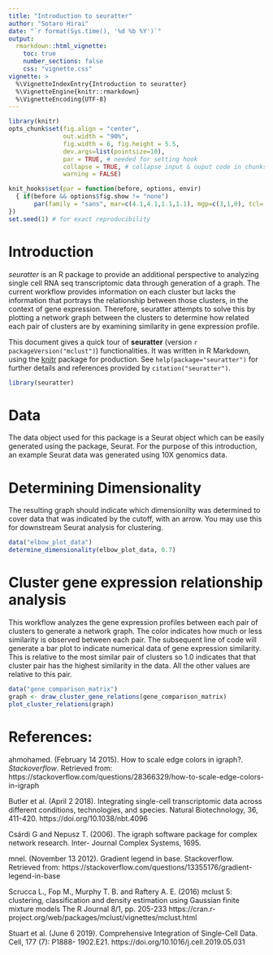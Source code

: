 ```yaml
---
title: "Introduction to seuratter"
author: "Sotaro Hirai"
date: "`r format(Sys.time(), '%d %b %Y')`"
output: 
  rmarkdown::html_vignette:
    toc: true
    number_sections: false
    css: "vignette.css"
vignette: >
  %\VignetteIndexEntry{Introduction to seuratter}
  %\VignetteEngine{knitr::rmarkdown}
  %\VignetteEncoding{UTF-8}
---
```


```r
library(knitr)
opts_chunk$set(fig.align = "center", 
               out.width = "90%",
               fig.width = 6, fig.height = 5.5,
               dev.args=list(pointsize=10),
               par = TRUE, # needed for setting hook 
               collapse = TRUE, # collapse input & ouput code in chunks
               warning = FALSE)

knit_hooks$set(par = function(before, options, envir)
  { if(before && options$fig.show != "none") 
       par(family = "sans", mar=c(4.1,4.1,1.1,1.1), mgp=c(3,1,0), tcl=-0.5)
})
set.seed(1) # for exact reproducibility
```

# Introduction
*seuratter* is an R package to provide an additional perspective to analyzing single cell RNA seq transcriptomic
data through generation of a graph. The current workflow provides information on each cluster but lacks the information that portrays the relationship between those clusters, in the context of gene expression. Therefore, seuratter attempts to solve this by plotting a network graph between the clusters to determine how related each pair of clusters are by examining similarity in gene expression profile. 

This document gives a quick tour of **seuratter** (version `r packageVersion("mclust")`) functionalities. It was written in R Markdown, using the [knitr](https://cran.r-project.org/package=knitr) package for production. 
See `help(package="seuratter")` for further details and references provided by `citation("seuratter")`.

```r
library(seuratter)
```

# Data
The data object used for this package is a Seurat object which can be easily generated using the package, Seurat.
For the purpose of this introduction, an example Seurat data was generated using 10X genomics data.

# Determining Dimensionality
The resulting graph should indicate which dimensionilty was determined to cover data that was indicated 
by the cutoff, with an arrow. You may use this for downstream Seurat analysis for clustering.
``` r
data("elbow_plot_data")
determine_dimensionality(elbow_plot_data, 0.7)
```

# Cluster gene expression relationship analysis
This workflow analyzes the gene expression profiles between each pair of clusters to generate a network graph. 
The color indicates how much or less similarity is observed between each pair. The subsequent line of code will 
generate a bar plot to indicate numerical data of gene expression similarity. This is relative to the most similar pair of clusters so 1.0 indicates that that cluster pair has the highest similarity in the data. All the other values are relative to this pair.
``` r
data("gene_comparison_matrix")
graph <- draw_cluster_gene_relations(gene_comparison_matrix)
plot_cluster_relations(graph)
```

# References:
ahmohamed. (February 14 2015). How to scale edge colors in igraph?. *Stackoverflow*. Retrieved from: https://stackoverflow.com/questions/28366329/how-to-scale-edge-colors-in-igraph

Butler et al. (April 2 2018). Integrating single-cell transcriptomic data across different conditions,
technologies, and species. Natural Biotechnology, 36, 411-420. https://doi.org/10.1038/nbt.4096

Csárdi G and Nepusz T. (2006). The igraph software package for complex network research. Inter-
Journal Complex Systems, 1695.

mnel. (November 13 2012). Gradient legend in base. Stackoverflow. Retrieved from: https://stackoverflow.com/questions/13355176/gradient-legend-in-base

Scrucca L., Fop M., Murphy T. B. and Raftery A. E. (2016) mclust 5: clustering, classification and density estimation using Gaussian finite mixture models The R Journal 8/1, pp. 205-233 https://cran.r-project.org/web/packages/mclust/vignettes/mclust.html

Stuart et al. (June 6 2019). Comprehensive Integration of Single-Cell Data. Cell, 177 (7): P1888-
1902.E21. https://doi.org/10.1016/j.cell.2019.05.031
